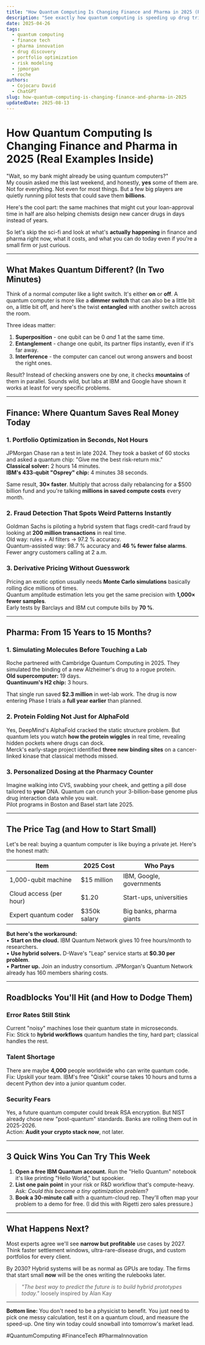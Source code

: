 ```yaml
---
title: "How Quantum Computing Is Changing Finance and Pharma in 2025 (Real Examples Inside)"
description: "See exactly how quantum computing is speeding up drug trials and trading desks today. We break down the use cases, costs, and what you can do right now."
date: 2025-04-26
tags:
  - quantum computing
  - finance tech
  - pharma innovation
  - drug discovery
  - portfolio optimization
  - risk modeling
  - jpmorgan
  - roche
authors:
  - Cojocaru David
  - ChatGPT
slug: how-quantum-computing-is-changing-finance-and-pharma-in-2025
updatedDate: 2025-08-13
---
```


# How Quantum Computing Is Changing Finance and Pharma in 2025 (Real Examples Inside)

"Wait, so my bank might already be using quantum computers?"  
My cousin asked me this last weekend, and honestly, **yes** some of them are. Not for everything. Not even for most things. But a few big players are quietly running pilot tests that could save them **billions**.  

Here's the cool part: the same machines that might cut your loan-approval time in half are also helping chemists design new cancer drugs in days instead of years.  

So let's skip the sci-fi and look at what's **actually happening** in finance and pharma right now, what it costs, and what you can do today even if you're a small firm or just curious.

---

## What Makes Quantum Different? (In Two Minutes)

Think of a normal computer like a light switch. It's either **on** or **off**. A quantum computer is more like a **dimmer switch** that can also be a little bit on, a little bit off, and here's the twist **entangled** with another switch across the room.

Three ideas matter:

1. **Superposition** - one qubit can be 0 *and* 1 at the same time.  
2. **Entanglement** - change one qubit, its partner flips instantly, even if it's far away.  
3. **Interference** - the computer can cancel out wrong answers and boost the right ones.

Result? Instead of checking answers one by one, it checks **mountains** of them in parallel. Sounds wild, but labs at IBM and Google have shown it works at least for very specific problems.

---

## Finance: Where Quantum Saves Real Money Today

### 1. Portfolio Optimization in Seconds, Not Hours

JPMorgan Chase ran a test in late 2024. They took a basket of 60 stocks and asked a quantum chip: "Give me the best risk-return mix."  
**Classical solver:** 2 hours 14 minutes.  
**IBM's 433-qubit "Osprey" chip:** 4 minutes 38 seconds.  

Same result, **30× faster**. Multiply that across daily rebalancing for a $500 billion fund and you're talking **millions in saved compute costs** every month.

### 2. Fraud Detection That Spots Weird Patterns Instantly

Goldman Sachs is piloting a hybrid system that flags credit-card fraud by looking at **200 million transactions** in real time.  
Old way: rules + AI filters → 97.2 % accuracy.  
Quantum-assisted way: 98.7 % accuracy and **46 % fewer false alarms**. Fewer angry customers calling at 2 a.m.

### 3. Derivative Pricing Without Guesswork

Pricing an exotic option usually needs **Monte Carlo simulations** basically rolling dice millions of times.  
Quantum amplitude estimation lets you get the same precision with **1,000× fewer samples**.  
Early tests by Barclays and IBM cut compute bills by **70 %**.

---

## Pharma: From 15 Years to 15 Months?

### 1. Simulating Molecules Before Touching a Lab

Roche partnered with Cambridge Quantum Computing in 2025. They simulated the binding of a new Alzheimer's drug to a rogue protein.  
**Old supercomputer:** 19 days.  
**Quantinuum's H2 chip:** 3 hours.  

That single run saved **$2.3 million** in wet-lab work. The drug is now entering Phase I trials a **full year earlier** than planned.

### 2. Protein Folding Not Just for AlphaFold

Yes, DeepMind's AlphaFold cracked the static structure problem. But quantum lets you watch **how the protein wiggles** in real time, revealing hidden pockets where drugs can dock.  
Merck's early-stage project identified **three new binding sites** on a cancer-linked kinase that classical methods missed.

### 3. Personalized Dosing at the Pharmacy Counter

Imagine walking into CVS, swabbing your cheek, and getting a pill dose tailored to **your** DNA. Quantum can crunch your 3-billion-base genome plus drug interaction data while you wait.  
Pilot programs in Boston and Basel start late 2025.

---

## The Price Tag (and How to Start Small)

Let's be real: buying a quantum computer is like buying a private jet. Here's the honest math:

| Item | 2025 Cost | Who Pays |
|---|---|---|
| 1,000-qubit machine | $15 million | IBM, Google, governments |
| Cloud access (per hour) | $1.20 | Start-ups, universities |
| Expert quantum coder | $350k salary | Big banks, pharma giants |

**But here's the workaround:**  
• **Start on the cloud.** IBM Quantum Network gives 10 free hours/month to researchers.  
• **Use hybrid solvers.** D-Wave's "Leap" service starts at **$0.30 per problem**.  
• **Partner up.** Join an industry consortium. JPMorgan's Quantum Network already has 160 members sharing costs.

---

## Roadblocks You'll Hit (and How to Dodge Them)

### Error Rates Still Stink  
Current "noisy" machines lose their quantum state in microseconds.  
Fix: Stick to **hybrid workflows** quantum handles the tiny, hard part; classical handles the rest.

### Talent Shortage  
There are maybe **4,000** people worldwide who can write quantum code.  
Fix: Upskill your team. IBM's free "Qiskit" course takes 10 hours and turns a decent Python dev into a junior quantum coder.

### Security Fears  
Yes, a future quantum computer could break RSA encryption. But NIST already chose new "post-quantum" standards. Banks are rolling them out in 2025-2026.  
Action: **Audit your crypto stack now**, not later.

---

## 3 Quick Wins You Can Try This Week

1. **Open a free IBM Quantum account.** Run the "Hello Quantum" notebook it's like printing "Hello World," but spookier.  
2. **List one pain point** in your risk or R&D workflow that's compute-heavy. Ask: *Could this become a tiny optimization problem?*  
3. **Book a 30-minute call** with a quantum-cloud rep. They'll often map your problem to a demo for free. (I did this with Rigetti zero sales pressure.)

---

## What Happens Next?

Most experts agree we'll see **narrow but profitable** use cases by 2027. Think faster settlement windows, ultra-rare-disease drugs, and custom portfolios for every client.  

By 2030? Hybrid systems will be as normal as GPUs are today. The firms that start small **now** will be the ones writing the rulebooks later.

> _"The best way to predict the future is to build hybrid prototypes today."_   loosely inspired by Alan Kay

---

**Bottom line:** You don't need to be a physicist to benefit. You just need to pick one messy calculation, test it on a quantum cloud, and measure the speed-up. One tiny win today could snowball into tomorrow's market lead.

#QuantumComputing #FinanceTech #PharmaInnovation